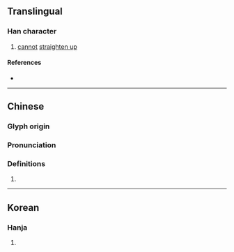 {{character info}}
==Translingual==

===Han character===
{{Han char|rn=9|rad=人|as=06|sn=8|four=27210|canj=OHNN|ids=⿰亻夙}}

# [[cannot]] [[straighten up]]

====References====
* {{Han ref|kx=0100.050|dkj=00544|hdz=10151.010|uh=3449|ud=13385}}

----

==Chinese==
{{zh-forms}}

===Glyph origin===
{{Han compound|亻|夙|c1=s|c2=p|ls=psc}}

===Pronunciation===
{{zh-pron
|m=sù
|c=cuk1
|mc=y
|oc=
|ma=
|cat=v
}}

===Definitions===
{{zh-hanzi}}

# {{zh-only|傗㑉}}

----

==Korean==

===Hanja===
{{ko-hanja|[[펴다|펴지지]] [[않다|않을]]|숙}}

# {{rfdef|ko|sort=人06}}